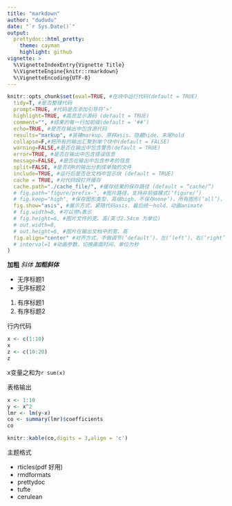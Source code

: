 ```yaml
---
title: "markdown"
author: "dududu"
date: "`r Sys.Date()`"
output:
  prettydoc::html_pretty:
    theme: cayman
    highlight: github
vignette: >
  %\VignetteIndexEntry{Vignette Title}
  %\VignetteEngine{knitr::rmarkdown}
  %\VignetteEncoding{UTF-8}
---
```


```r
knitr::opts_chunk$set(eval=TRUE, #在块中运行代码(default = TRUE)
  tidy=T, #是否整理代码
  prompt=TRUE, #代码是否添加引导符’>‘
  highlight=TRUE, #高亮显示源码 (default = TRUE)
  comment="", #结果的每一行加前缀(default = ‘##’)
  echo=TRUE, #是否在输出中包含源代码
  results="markup", #装裱markup、原样asis、隐藏hide、末尾hold
  collapse=F,#把所有的输出汇聚到单个块中(default = FALSE)
  warning=FALSE,#是否在输出中包含警告(default = TRUE)
  error=TRUE, #是否在输出中包含错误信息
  message=FALSE, #是否在输出中包含参考的信息
  split=FALSE, #是否将R的输出分割成单独的文件
  include=TRUE, #运行后是否在文档中显示块 (default = TRUE)
  cache = TRUE, #对代码段打开缓存
  cache.path="./cache_file/", #缓存结果的保存路径 (default = “cache/”)
  # fig.path="figure/prefix-", #图片路径，支持非前缀模式(‘figure/’)
  # fig.keep="high", #保存图形类型，高级high、不保存none’)、所有图形(‘all’)、第一张(‘first’)、最后一张(‘last’)
  fig.show="asis", #展示方式，紧随代码asis、最后统一hold、动画animate
  # fig.width=8, #可以用%表示
  # fig.height=6, #图片文件的宽、高(英寸2.54cm 为单位)
  # out.width=8,
  # out.height=6, #图片在输出文档中的宽、高
  fig.align="center" #对齐方式，不做调节(‘default’)、左(‘left’)、右(‘right’)、居中(‘center’)
  # interval=1 #动画参数，切换画面时间，单位为秒
)
```

**加粗** *斜体* ***加粗斜体***

-   无序标题1
-   无序标题2

1.  有序标题1
2.  有序标题2

行内代码

```r
x <- c(1:10)
x
z <- c(10:20)
z
```

x变量之和为`r sum(x)`

表格输出

```r
x <- 1:10
y <- x^2
lmr <- lm(y~x)
co <- summary(lmr)$coefficients
co
```

```r
knitr::kable(co,digits = 3,align = 'c')
```

主题格式

-   rticles(pdf 好用)
-   rmdformats
-   prettydoc
-   tufte
-   cerulean
